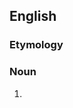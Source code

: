 ==English==

===Etymology===
{{suffix|tweek|er|lang=en}}

===Noun===
{{en-noun}}

#{{misspelling of|tweaker|lang=en}}